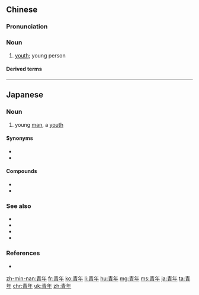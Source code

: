 {{also|靑年}}
==Chinese==
{{zh-forms}}

===Pronunciation===
{{zh-pron
|m=qīngnián
|ma=zh-qīngnián.ogg
|c=cing1 nin4
|h=pfs=chhiâng-ngièn
|md=chĭng-nièng
|mn=chheng-liân
|w=1qin nyi
|cat=n
}}

===Noun===
{{zh-noun}}

# [[youth]]; young person

====Derived terms====
{{zh-der|青年旅舍|青少年|文藝青年|大青年|青年旅館|青年商店|青年問題|青年守則|青年會|青年有為|青年期|青年節|知識青年}}

{{zh-cat|Beginning}}

----

==Japanese==
{{ja-kanjitab|せい|ねん|yomi=on}}

===Noun===
{{ja-noun|せいねん}}

# young [[man]], a [[youth]]

====Synonyms====
* {{ja-r|若者|わかもの}}
* {{ja-r|若人|わこうど}}

====Compounds====
* {{ja-r|青年期|せいねんき|gloss=adolescence}}
* {{ja-r|青年団|せいねんだん|gloss=association of youth}}

===See also===
* {{ja-r|子供|gloss=child|こども}}
* {{ja-r|少年|gloss=young boy|しょうねん}}
* {{ja-r|少女|gloss=young girl|しょうじょ}}
* {{ja-r|女性|gloss=lady, adult woman|じょせい}}

===References===
* {{R:Shogakukan}}

[[zh-min-nan:青年]]
[[fr:青年]]
[[ko:青年]]
[[li:青年]]
[[hu:青年]]
[[mg:青年]]
[[ms:青年]]
[[ja:青年]]
[[ta:青年]]
[[chr:青年]]
[[uk:青年]]
[[zh:青年]]